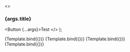
<Meta
  title="Design-system/widgets/Primary button test"
  component={TestComponent}
/>

  <>
    <h3>{args.title}</h3>
    <TestComponent colorScheme={colorScheme}>
      <Button {...args}>Test</Button>
    </TestComponent>
  </>
);

<Canvas>
  <Story
    name="primary"
    args={{
      title: "Primary",
      variant: "primary",
    }}
  >
    {Template.bind({})}
  </Story>
  <Story
    name="primary hover"
    args={{
      title: "Primary hover",
      variant: "primary",
      isHover: true,
    }}
  >
    {Template.bind({})}
  </Story>
  <Story
    name="primary active"
    args={{
      title: "Primary active",
      variant: "primary",
      isActive: true,
    }}
  >
    {Template.bind({})}
  </Story>
  <Story
    name="primary disabled"
    args={{
      title: "Primary disabled",
      variant: "primary",
      isDisabled: true,
    }}
  >
    {Template.bind({})}
  </Story>
</Canvas>
